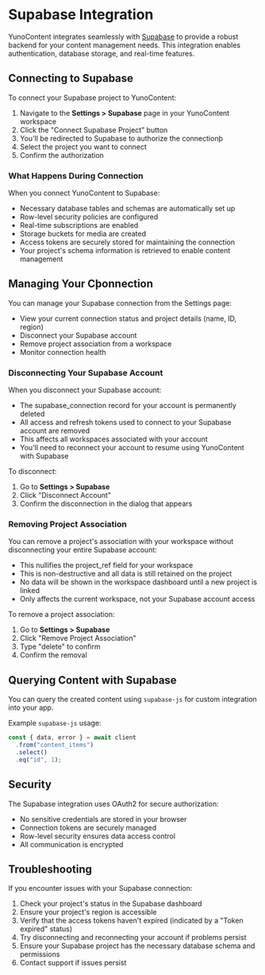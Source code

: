 # Supabase Integration

YunoContent integrates seamlessly with [Supabase](https://supabase.com) to provide a robust backend for your content management needs. This integration enables authentication, database storage, and real-time features.

## Connecting to Supabase

To connect your Supabase project to YunoContent:

1. Navigate to the **Settings > Supabase** page in your YunoContent workspace
2. Click the "Connect Supabase Project" button
3. You'll be redirected to Supabase to authorize the connectionþ
4. Select the project you want to connect
5. Confirm the authorization

### What Happens During Connection

When you connect YunoContent to Supabase:
- Necessary database tables and schemas are automatically set up
- Row-level security policies are configured
- Real-time subscriptions are enabled
- Storage buckets for media are created
- Access tokens are securely stored for maintaining the connection
- Your project's schema information is retrieved to enable content management

## Managing Your Cþonnection

You can manage your Supabase connection from the Settings page:

- View your current connection status and project details (name, ID, region)
- Disconnect your Supabase account
- Remove project association from a workspace
- Monitor connection health

### Disconnecting Your Supabase Account

When you disconnect your Supabase account:
- The supabase_connection record for your account is permanently deleted
- All access and refresh tokens used to connect to your Supabase account are removed
- This affects all workspaces associated with your account
- You'll need to reconnect your account to resume using YunoContent with Supabase

To disconnect:
1. Go to **Settings > Supabase**
2. Click "Disconnect Account"
3. Confirm the disconnection in the dialog that appears

### Removing Project Association

You can remove a project's association with your workspace without disconnecting your entire Supabase account:

- This nullifies the project_ref field for your workspace
- This is non-destructive and all data is still retained on the project
- No data will be shown in the workspace dashboard until a new project is linked
- Only affects the current workspace, not your Supabase account access

To remove a project association:
1. Go to **Settings > Supabase**
2. Click "Remove Project Association"
3. Type "delete" to confirm
4. Confirm the removal

## Querying Content with Supabase

You can query the created content using `supabase-js` for custom integration into your app.

Example `supabase-js` usage:

```js
const { data, error } = await client
  .from("content_items")
  .select()
  .eq("id", 1);
```

## Security

The Supabase integration uses OAuth2 for secure authorization:
- No sensitive credentials are stored in your browser
- Connection tokens are securely managed
- Row-level security ensures data access control
- All communication is encrypted

## Troubleshooting

If you encounter issues with your Supabase connection:

1. Check your project's status in the Supabase dashboard
2. Ensure your project's region is accessible
3. Verify that the access tokens haven't expired (indicated by a "Token expired" status)
4. Try disconnecting and reconnecting your account if problems persist
5. Ensure your Supabase project has the necessary database schema and permissions
6. Contact support if issues persist

